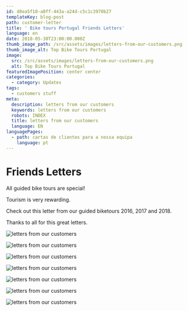 ```yaml
---
id: d8ea5f10-a0ff-443a-a24d-c5c1c3970b27
templateKey: blog-post
path: customer-letter
title: ' Bike tours Portugal Friends Letters'
language: en
date: 2018-05-30T23:00:00.000Z
thumb_image_path: /src/assets/images/letters-from-our-customers.png
thumb_image_alt: Top Bike Tours Portugal
image:
  src: /src/assets/images/letters-from-our-customers.png
  alt: Top Bike Tours Portugal
featuredImagePosition: center center
categories:
  - category: Updates
tags:
  - customers stuff
meta:
  description: letters from our customers
  keywords: letters from our customers
  robots: INDEX
  title: letters from our customers
  language: EN
languagePages:
  - path: cartas de clientes para a nossa equipa
    language: pt
---
```


# Friends Letters

All guided bike tours are special!

Tourism is very rewarding.

Check out this letter from our guided biketours 2016, 2017 and 2018.

Thanks to all for this great letters.

![letters from our customers](/src/assets/images/letters-from-our-customers7.png 'letters from our customers')

![letters from our customers](/src/assets/images/letters-from-our-customers2.png 'letters from our customers')

![letters from our customers](/src/assets/images/letters-from-our-customers3.png 'letters from our customers')

![letters from our customers](/src/assets/images/letters-from-our-customers4.png 'letters from our customers')

![letters from our customers](/src/assets/images/letters-from-our-customers5.png 'letters from our customers')

![letters from our customers](/src/assets/images/letters-from-our-customers6.png 'letters from our customers')

![letters from our customers](/src/assets/images/letters-from-our-customers7.png 'letters from our customers')
